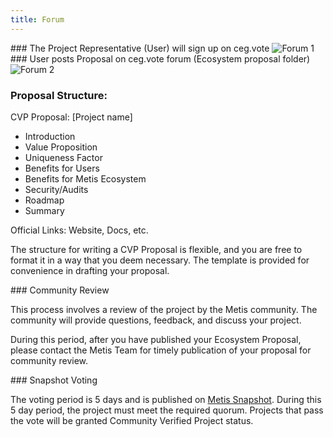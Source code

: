 ```yaml
---
title: Forum
---
```



<Steps>
  <Step>
   ### The Project Representative (User) will sign up on ceg.vote
    <img src="/assets/cvp/welcome.webp" alt="Forum 1" />
  </Step>

<Step>
  ### User posts Proposal on ceg.vote forum (Ecosystem proposal folder)
  <img src="/assets/cvp/landing.webp" alt="Forum 2" />
</Step>

### Proposal Structure:

CVP Proposal: [Project name]

- Introduction
- Value Proposition
- Uniqueness Factor
- Benefits for Users
- Benefits for Metis Ecosystem
- Security/Audits
- Roadmap
- Summary

Official Links: Website, Docs, etc.

The structure for writing a CVP Proposal is flexible, and you are free to format it in a way that you deem necessary. The template is provided for convenience in drafting your proposal.

<Step>
  ### Community Review

This process involves a review of the project by the Metis community. The community will provide questions, feedback, and discuss your project.

During this period, after you have published your Ecosystem Proposal, please contact the Metis Team for timely publication of your proposal for community review.

</Step>

<Step>
  ### Snapshot Voting

The voting period is 5 days and is published on [Metis Snapshot](https://proposals.ceg.vote). During this 5 day period, the project must meet the required quorum. Projects that pass the vote will be granted Community Verified Project status.

</Step>
</Steps>
